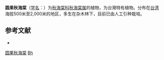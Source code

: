{{Speciesbox
| status = 
| status_system = 
| image =
| taxon = Begonia hayatae
| authority = [[Gagnep.|Gagnep.]], 1919
}}

'''圆果秋海棠'''（[[学名|学名]]：{{lang|la|''Begonia hayatae''}}）为[[秋海棠科|秋海棠科]][[秋海棠属|秋海棠属]]的植物，为台灣特有植物。分布在[[台湾|台湾]]海拔500米至2,000米的地区，多生在杂木林下，目前已由人工引种栽培。

== 参考文献 ==
<div class="references-small">
* {{cite web| url =http://www.bioinfo.cn/db05/KmzwSpecies.php?action=view&id=1076| title =圆果秋海棠| work =《中国高等植物数据库全库》| publisher =中国科学院微生物研究所| author =昆明植物研究所| accessdate =2009-02-22| deadurl =yes| archiveurl =https://web.archive.org/web/20160305031406/http://www.bioinfo.cn/db05/KmzwSpecies.php?action=view&id=1076| archivedate =2016-03-05}}
</div>
{{Taxonbar|from=Q10926537}}

[[Category:秋海棠属|圆果秋海棠]]
[[Category:臺灣特有植物|Bh]]


{{植物小作品}}